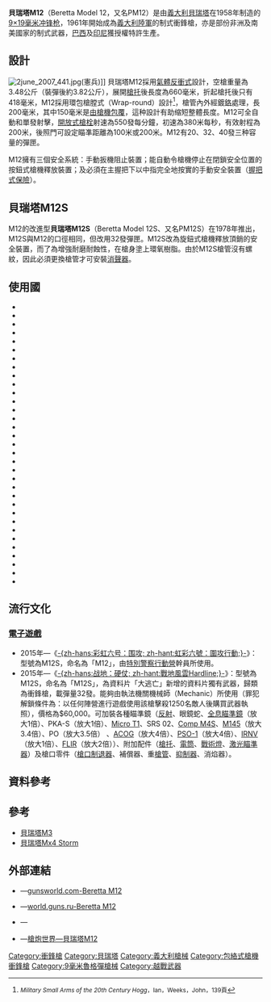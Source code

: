 {{noteTA
|G1=軍事
|G2=長度單位
|G3=Firearms
}}
{{Infobox Weapon
|name=貝瑞塔M12
|image=File:Beretta M12 S.jpg
|image_size= 300px
|caption= 一名[[美國海軍陸戰隊|美國海軍陸戰隊]]士兵在[[伊拉克|伊拉克]]New Ubaydi的民居中找出的貝瑞塔M12S
|origin={{flagcountry|Italy}}
|type= [[衝鋒槍|衝鋒槍]]
<!-- Type selection -->
|is_ranged=yes
|is_bladed=
|is_explosive=
|is_artillery=
|is_vehicle=
|is_UK=
<!-- Service history -->
|service=
|used_by= 參見用戶
|wars= [[越南戰爭|越南戰爭]]<br/>[[伊拉克戰爭|伊拉克戰爭]]<br/>[[2011年利比亞內戰|2011年利比亞內戰]]
<!-- Production history -->
|designer=
|design_date= 1953年
|manufacturer= [[貝瑞塔|貝瑞塔]]、[[赫爾斯塔爾國營工廠|FN Herstal]]（特許生產）、{{tsl|en|Taurus (Manufacturer)|金牛座公司}}（特許生產）、{{tsl|en|Manufacture d'armes de Saint-Étienne|MAS}}（特許生產）、{{tsl|en|Pindad|PT Pindad}}（特許生產）
|production_date= 1959年—
|number=
|variants= M12S
<!-- General specifications -->
|weight= 3.48公斤（空槍）<br>3.82公斤（裝彈）
|length= 660毫米（展開槍托）<br>418毫米（折起槍托）
|part_length= 200毫米
|width=
|height= 180毫米（不含弹匣）
|crew=
|action= [[反沖作用|反沖作用]]、[[開放式槍栓|開放式槍栓]]
|mode= 半自動、[[自動火器|全自動]]，可[[擊發調變槍械|擊發調變]]
<!-- Ranged weapon specifications --> 
|caliber= 9毫米
|cartridge= [[9mm鲁格弹|9×19毫米魯格彈]] 
|rate= 550發／分鐘
|velocity= 380[[米每秒|米／秒]]
|range=200-{zh-hans:米;zh-hant:米;zh-tw:公尺}-
|feed= M12：20、32、40發彈匣<br />M12S：32發彈匣
|sights= [[機械瞄具|機械瞄具]]
}}

'''貝瑞塔M12'''（Beretta Model 12，又名PM12）是由[[義大利|義大利]][[貝瑞塔|貝瑞塔]]在1958年制造的[[9mm鲁格弹|9×19毫米]][[冲锋枪|冲锋枪]]，1961年開始成為[[義大利陸軍|義大利陸軍]]的制式衝鋒槍，亦是部份非洲及南美國家的制式武器，[[巴西|巴西]]及[[印尼|印尼]]獲授權特許生產。

== 設計 ==
[[File:2june_2007_441.jpg|left]](憲兵)]]
貝瑞塔M12採用[[氣體反衝式|氣體反衝式]]設計，空槍重量為3.48公斤（裝彈後約3.82公斤），展開[[槍托|槍托]]後長度為660毫米，折起槍托後只有418毫米，M12採用環包槍膛式（Wrap-round）設計<ref><small>''Military Small Arms of the 20th Century Hogg''，Ian，Weeks，John，139頁</small></ref>，槍管內外經鍍[[鉻|鉻]]處理，長200毫米，其中150毫米是[[包絡式槍機|由槍機包覆]]，這种設計有助缩短整體長度。M12可全自動和單發射擊，[[開放式槍栓|開放式槍栓]]射速為550發每分鐘，初速為380米每秒，有效射程為200米，後照門可設定瞄凖距離為100米或200米。M12有20、32、40發三种容量的彈匣。

M12擁有三個安全系統：手動扳機阻止裝置；能自動令槍機停止在閉鎖安全位置的按鈕式槍機釋放裝置；及必須在主握把下以中指完全地按實的手動安全裝置（[[握把式保險|握把式保險]]）。

== 貝瑞塔M12S ==
M12的改進型'''貝瑞塔M12S'''（Beretta Model 12S、又名PM12S）在1978年推出，M12S與M12的口徑相同，但改用32發彈匣。M12S改為旋鈕式槍機釋放頂銷的安全裝置，而了為增強耐磨耐蝕性，在槍身塗上環氧樹脂。由於M12S槍管沒有螺紋，因此必須更換槍管才可安裝[[抑制器|消聲器]]。

== 使用國 ==
* {{flag|Algeria}}
* {{flag|Bahrain}}
* {{flag|Belgium}}
* {{flag|Brazil}}
* {{flag|Burkina Faso}}
* {{flag|Chad}}
* {{flag|Chile}}
* {{flag|Colombia}}
* {{flag|Costa Rica}}
* {{flag|Egypt}}
* {{flag|France}}
* {{flag|Gabon}}
* {{flag|Guatemala}}
* {{flag|Guyana}}
* {{flag|Indonesia}}
* {{flag|Iran}}
* {{flag|Iraq}}
* {{flag|Italy}}
* {{flag|Libya}}
* {{flag|Malta}}
* {{flag|Mexico}}
* {{flag|Nigeria}}
* {{flag|Peru}}
* {{flag|Portugal}}
* {{flag|Saudi Arabia}}
* {{flag|Serbia}}
* {{flag|Somalia}}
* {{flag|South Sudan}}
* {{flag|Sudan}}
* {{flag|Tunisia}}
* {{flag|United States}}
* {{flag|Vatican City}}
* {{flag|Venezuela}}

== 流行文化 ==
=== [[電子遊戲|電子遊戲]] ===
* 2015年—《[[虹彩六號：圍攻行動|-{zh-hans:彩虹六号：围攻; zh-hant:虹彩六號：圍攻行動;}-]]》：型號為M12S，命名為「M12」，由[[特別警察行動營|特別警察行動營]]幹員所使用。
* 2015年—《[[战地：硬仗|-{zh-hans:战地：硬仗; zh-hant:戰地風雲Hardline;}-]]》：型號為M12S，命名為「M12S」，為資料片「大逃亡」新增的資料片獨有武器，歸類為衝鋒槍，載彈量32發。能夠由執法機關機械師（Mechanic）所使用（罪犯解鎖條件為：以任何陣營進行遊戲使用該槍擊殺1250名敵人後購買武器執照），價格為$60,000。可加裝各種瞄準鏡（[[紅點鏡|反射]]、眼鏡蛇、[[全息瞄準鏡|全息瞄準鏡]]（放大1倍）、PKA-S（放大1倍）、[[Aimpoint_Micro紅點鏡|Micro T1]]、SRS 02、[[Aimpoint_Comp_M4紅點鏡|Comp M4S]]、[[C79光學瞄準鏡|M145]]（放大3.4倍）、PO（放大3.5倍） 、[[先進戰鬥光學瞄準鏡|ACOG]]（放大4倍）、[[PSO-1光學瞄準鏡|PSO-1]]（放大4倍）、[[夜視儀|IRNV]]（放大1倍）、[[熱成像儀|FLIR]]（放大2倍））、附加配件（[[槍托|槍托]]、[[電筒|電筒]]、[[戰術燈|戰術燈]]、[[激光指示器|激光瞄準器]]）及槍口零件（[[砲口制動器|槍口制退器]]、補償器、重[[槍管|槍管]]、[[抑制器|抑制器]]、消焰器）。

== 資料參考 ==
<references/>
== 參考 ==
{{commons|Beretta M12|貝瑞塔M12}}
* [[貝瑞塔M3衝鋒槍|貝瑞塔M3]]
* [[貝瑞塔Mx4_Storm衝鋒槍|貝瑞塔Mx4 Storm]]

== 外部連結 ==
* {{en icon}}—[http://www.gunsworld.com/beretta/12a_us.html gunsworld.com-Beretta M12] {{Wayback|url=http://www.gunsworld.com/beretta/12a_us.html |date=20200203092949 }}
* {{en icon}}—[https://web.archive.org/web/20070329040349/http://world.guns.ru/smg/smg20-e.htm world.guns.ru-Beretta M12]
* {{ja icon}}—{{YouTube|bhgY-d4Hl9k|Video of operation}}
* {{zh icon}}—[http://pewpewpew.work/italy/beretta/m12/m12.htm 槍炮世界—貝瑞塔M12] {{Wayback|url=http://pewpewpew.work/italy/beretta/m12/m12.htm |date=20190905054129 }}

{{Beretta firearms}}
{{Pindad}}

[[Category:衝鋒槍|Category:衝鋒槍]]
[[Category:貝瑞塔|Category:貝瑞塔]]
[[Category:義大利槍械|Category:義大利槍械]]
[[Category:包絡式槍機衝鋒槍|Category:包絡式槍機衝鋒槍]]
[[Category:9毫米魯格彈槍械|Category:9毫米魯格彈槍械]]
[[Category:越戰武器|Category:越戰武器]]